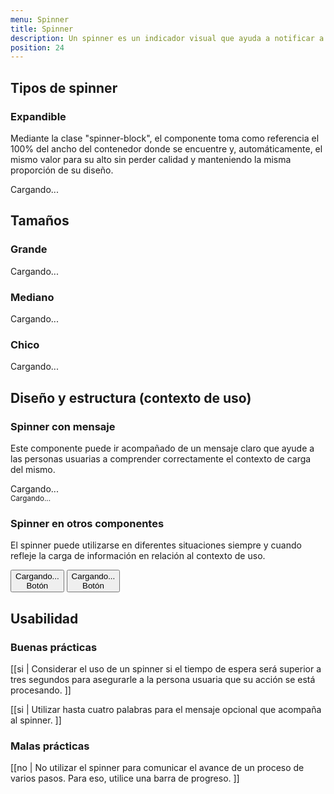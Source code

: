 ```yaml
---
menu: Spinner
title: Spinner
description: Un spinner es un indicador visual que ayuda a notificar a las personas usuarias que la carga de contenido o la recuperación de datos está en curso.
position: 24
---
```


## Tipos de spinner

### Expandible

Mediante la clase "spinner-block", el componente toma como referencia el 100% del ancho del contenedor donde se encuentre y, automáticamente, el mismo valor para su alto sin perder calidad y manteniendo la misma proporción de su diseño.

<div className="content-row">
  <div className="spinner-block-container">
    <div className="spinner-block text-info" role="status">
      <span className="sr-only">Cargando...</span>
    </div>
  </div>
</div>

## Tamaños

<div className="spinner-sizes-container">
  <div className="text-center">
    <h3 className="mb-3">Grande</h3>
    <div className="spinner-border text-info spinner-border-lg" role="status">
      <span className="sr-only">Cargando...</span>
    </div>
  </div>
  <div className="text-center">
    <h3 className="mb-3">Mediano</h3>
    <div className="spinner-border text-info" role="status">
      <span className="sr-only">Cargando...</span>
    </div>
  </div>
  <div className="text-center">
    <h3 className="mb-3">Chico</h3>
    <div className="spinner-border text-info spinner-border-sm" role="status">
      <span className="sr-only">Cargando...</span>
    </div>
  </div>
</div>

## Diseño y estructura (contexto de uso)

### Spinner con mensaje

Este componente puede ir acompañado de un mensaje claro que ayude a las personas usuarias a comprender correctamente el contexto de carga del mismo.

<div className="content-column">
  <div className="spinner-block-container">
    <div className="spinner-block text-info" role="status">
      <span className="sr-only">Cargando...</span>
    </div>
  </div>
  <small>Cargando...</small>
</div>

### Spinner en otros componentes

El spinner puede utilizarse en diferentes situaciones siempre y cuando refleje la carga de información en relación al contexto de uso.

<div className="content-row">
  <button type="button" className="btn btn-primary btn-lg btn-icon">
    <div className="spinner-border text-dark spinner-border-sm" role="status">
      <span className="sr-only">Cargando...</span>
    </div>
    Botón
  </button>
  <button type="button" className="btn btn-outline-primary btn-lg btn-icon">
    <div className="spinner-border text-dark spinner-border-sm" role="status">
      <span className="sr-only">Cargando...</span>
    </div>
    Botón
  </button>
</div>

## Usabilidad

### Buenas prácticas

[[si | Considerar el uso de un spinner si el tiempo de espera será superior a tres segundos para asegurarle a la persona usuaria que su acción se está procesando. ]]

[[si | Utilizar hasta cuatro palabras para el mensaje opcional que acompaña al spinner. ]]

### Malas prácticas

[[no | No utilizar el spinner para comunicar el avance de un proceso de varios pasos. Para eso, utilice una barra de progreso. ]]
